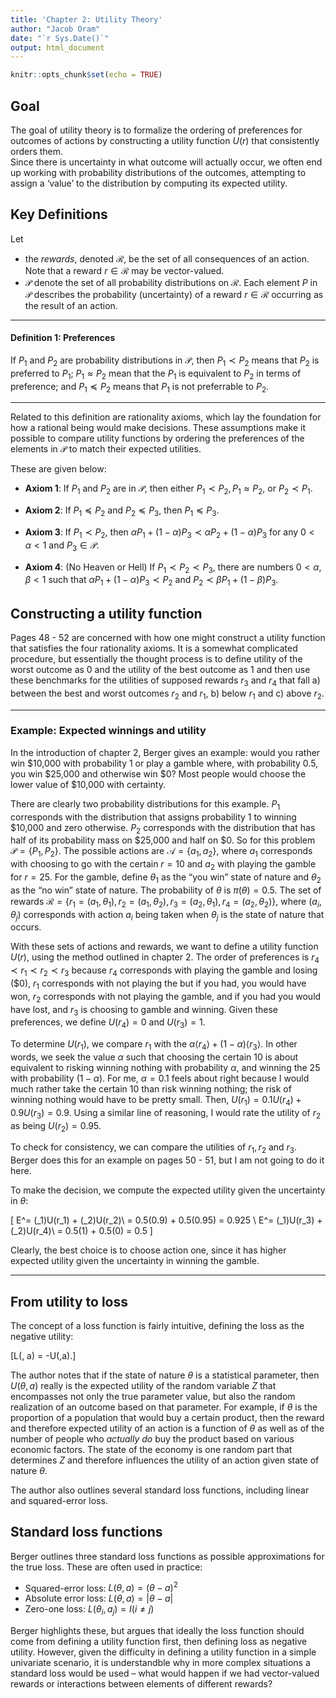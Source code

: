 ```yaml
---
title: 'Chapter 2: Utility Theory'
author: "Jacob Oram"
date: "`r Sys.Date()`"
output: html_document
---
```


```r
knitr::opts_chunk$set(echo = TRUE)
```

## Goal 

The goal of utility theory is to formalize the ordering of preferences for outcomes of actions by constructing a utility function $U(r)$ that consistently orders them.  
Since there is uncertainty in what outcome will actually occur, we often end up working with probability distributions of the outcomes, attempting to assign a 'value' to the distribution by computing its expected utility. 



## Key Definitions

Let 

* the *rewards*, denoted $\mathscr{R},$ be the set of all consequences of an action. Note that a reward $r \in \mathscr{R}$ may be vector-valued. 
* $\mathscr{P}$ denote the set of all probability distributions on $\mathscr{R}.$  Each element $P$ in $\mathscr{P}$ describes the probability (uncertainty) of a reward $r \in \mathscr{R}$ occurring as the result of an action. 


---

#### Definition 1: Preferences

If $P_1$ and $P_2$ are probability distributions in $\mathscr{P},$ then $P_1 \prec P_2$ means that $P_2$ is preferred to $P_1$; $P_1 \approx P_2$ mean that the $P_1$ is equivalent to $P_2$ in terms of preference; and $P_1 \preceq P_2$ means that $P_1$ is not preferrable to $P_2.$

---

Related to this definition are rationality axioms, which lay the foundation for how a rational being would make decisions. These assumptions make it possible to compare utility functions by ordering the preferences of the elements in $\mathscr{P}$ to match their expected utilities.

These are given below: 

* **Axiom 1**: If $P_1$ and $P_2$ are in $\mathscr{P}$, then either $P_1 \prec P_2, P_1 \approx P_2,$ or $P_2 \prec P_1.$ 

* **Axiom 2**: If $P_1 \preceq P_2$ and $P_2 \preceq P_3,$ then $P_1 \preceq P_3$. 

* **Axiom 3**: If $P_1 \prec P_2$, then $\alpha P_1 + (1-\alpha) P_3 \prec \alpha P_2  + (1-\alpha) P_3$ for any $0<\alpha<1$ and $P_3 \in \mathscr{P}$. 

* **Axiom 4**: (No Heaven or Hell) If $P_1 \prec P_2 \prec P_3$, there are numbers $0<\alpha, \beta <1$ such that $\alpha P_1 + (1 - \alpha) P_3 \prec P_2$ and $P_2 \prec \beta P_1 + (1-\beta)P_3$. 


## Constructing a utility function 

Pages 48 - 52 are concerned with how one might construct a utility function that satisfies the four rationality axioms. It is a somewhat complicated procedure, but essentially the thought process is to define utility of the worst outcome as 0 and the utility of the best outcome as 1 and then use these benchmarks for the utilities of supposed rewards $r_3$ and $r_4$ that fall a) between the best and worst outcomes $r_2$ and $r_1$, b) below $r_1$ and c) above $r_2.$ 


---

### Example: Expected winnings and utility


In the introduction of chapter 2, Berger gives an example: would you rather win \$10,000  with probability 1 or play a gamble where, with probability 0.5, you win \$25,000 and otherwise win \$0? 
Most people would choose the lower value of \$10,000 with certainty. 

There are clearly two probability distributions for this example. 
$P_1$ corresponds with the distribution that assigns probability 1 to winning \$10,000 and zero otherwise. 
$P_2$ corresponds with the distribution that has half of its probability mass on \$25,000 and half on \$0. 
So for this problem $\mathscr{P} = \{P_1, P_2\}.$ 
The possible actions are $\mathscr{A} = \{a_1, a_2\}$, where $a_1$ corresponds with choosing to go with the certain $r = 10$ and $a_2$ with playing the gamble for $r = 25.$
For the gamble, define $\theta_1$ as the "you win" state of nature and $\theta_2$ as the "no win" state of nature. The probability of $\theta$ is $\pi(\theta) = 0.5.$
The set of rewards $\mathscr{R} = \{r_1 = (a_1,\theta_1), r_2 = (a_1, \theta_2), r_3 = (a_2, \theta_1), r_4 = (a_2, \theta_2)\},$ where $(a_i, \theta_j)$ corresponds with action $a_i$ being taken when $\theta_j$ is the state of nature that occurs. 

With these sets of actions and rewards, we want to define a utility function $U(r),$ using the method outlined in chapter 2. 
The order of preferences is $r_4 \prec r_1 \prec r_2 \prec r_3$ because $r_4$ corresponds with playing the gamble and losing (\$0), $r_1$ corresponds with not playing the but if you had, you would have won, $r_2$ corresponds with not playing the gamble, and if you had you would have lost, and $r_3$ is choosing to gamble and winning. 
Given these preferences, we define $U(r_4) = 0$ and $U(r_3) = 1.$

To determine $U(r_1)$, we compare $r_1$ with the $\alpha \langle r_4 \rangle + (1-\alpha) \langle r_3 \rangle.$ In other words, we seek the value $\alpha$ such that choosing the certain 10 is about equivalent to risking winning nothing with probability $\alpha,$ and winning the 25 with probability $(1-\alpha).$ For me, $\alpha = 0.1$ feels about right because I would much rather take the certain 10 than risk winning nothing; the risk of winning nothing would have to be pretty small. Then, $U(r_1) = 0.1U(r_4) + 0.9U(r_3) = 0.9.$ Using a similar line of reasoning, I would rate the utility of $r_2$ as being $U(r_2) = 0.95.$ 

To check for consistency, we can compare the utilities of $r_1, r_2$ and $r_3.$ Berger does this for an example on pages 50 - 51, but I am not going to do it here. 

To make the decision, we compute the expected utility given the uncertainty in $\theta:$ 

\[
E^\pi[U(\theta, a_1)] = \pi(\theta_1)U(r_1) + \pi(\theta_2)U(r_2)\\
= 0.5(0.9) + 0.5(0.95) = 0.925 \\
E^\pi[U(\theta, a_2)] = \pi(\theta_1)U(r_3) + \pi(\theta_2)U(r_4)\\
= 0.5(1) + 0.5(0) = 0.5
\]

Clearly, the best choice is to choose action one, since it has higher expected utility given the uncertainty in winning the gamble. 

---


## From utility to loss 

The concept of a loss function is fairly intuitive, defining the loss as the negative utility: 

\[L(\theta, a) = -U(\theta,a).\]

The author notes that if the state of nature $\theta$ is a statistical parameter, then $U(\theta, a)$ really is the expected utility of the random variable $Z$ that encompasses not only the true parameter value, but also the random realization of an outcome based on that parameter. For example, if $\theta$ is the proportion of a population that would buy a certain product, then the reward and therefore expected utility of an action is a function of $\theta$ as well as of the number of people who *actually do* buy the product based on various economic factors. The state of the economy is one random part that determines $Z$ and therefore influences the utility of an action given state of nature $\theta$. 

The author also outlines several standard loss functions, including linear and squared-error loss.

## Standard loss functions 

Berger outlines three standard loss functions as possible approximations for the true loss. These are often used in practice: 

* Squared-error loss: $L(\theta, a) = (\theta - a)^2$
* Absolute error loss: $L(\theta, a) = |\theta - a|$
* Zero-one loss: $L(\theta_i, a_j) = I(i \neq j)$

Berger highlights these, but argues that ideally the loss function should come from defining a utility function first, then defining loss as negative utility. 
However, given the difficulty in defining a utility function in a simple univariate scenario, it is understandble why in more complex situations a standard loss would be used -- what would happen if we had vector-valued rewards or interactions between elements of different rewards? 


